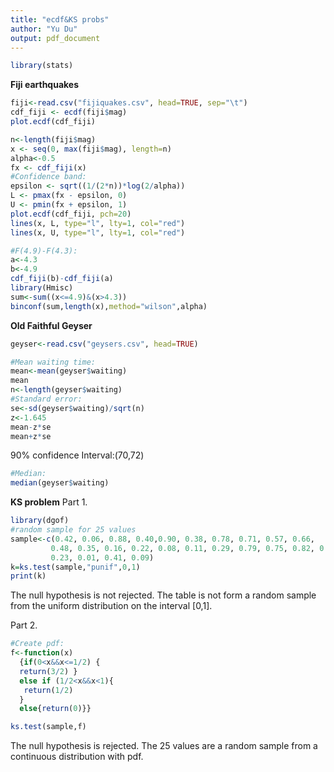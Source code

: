 ```yaml
---
title: "ecdf&KS probs"
author: "Yu Du"
output: pdf_document
---
```


```r
library(stats)
```

**Fiji earthquakes**
```r
fiji<-read.csv("fijiquakes.csv", head=TRUE, sep="\t")
cdf_fiji <- ecdf(fiji$mag)
plot.ecdf(cdf_fiji)
```

```r
n<-length(fiji$mag)
x <- seq(0, max(fiji$mag), length=n)
alpha<-0.5
fx <- cdf_fiji(x) 
#Confidence band:
epsilon <- sqrt((1/(2*n))*log(2/alpha))  
L <- pmax(fx - epsilon, 0)
U <- pmin(fx + epsilon, 1)
plot.ecdf(cdf_fiji, pch=20)
lines(x, L, type="l", lty=1, col="red")
lines(x, U, type="l", lty=1, col="red")
```
```r
#F(4.9)-F(4.3):
a<-4.3
b<-4.9
cdf_fiji(b)-cdf_fiji(a)
library(Hmisc)
sum<-sum((x<=4.9)&(x>4.3))
binconf(sum,length(x),method="wilson",alpha)
```

**Old Faithful Geyser**
```r
geyser<-read.csv("geysers.csv", head=TRUE)
```
```r
#Mean waiting time:
mean<-mean(geyser$waiting)
mean
n<-length(geyser$waiting)
#Standard error:
se<-sd(geyser$waiting)/sqrt(n)
z<-1.645
mean-z*se
mean+z*se
```
90% confidence Interval:(70,72)

```r
#Median:
median(geyser$waiting)
```

**KS problem**
Part 1.
```r
library(dgof)
#random sample for 25 values
sample<-c(0.42, 0.06, 0.88, 0.40,0.90, 0.38, 0.78, 0.71, 0.57, 0.66,
         0.48, 0.35, 0.16, 0.22, 0.08, 0.11, 0.29, 0.79, 0.75, 0.82, 0.30,
         0.23, 0.01, 0.41, 0.09)
k=ks.test(sample,"punif",0,1)
print(k)
```
The null hypothesis is not rejected.
The table is not form a random sample from the uniform distribution on the interval [0,1].

Part 2.
```r
#Create pdf:
f<-function(x)
  {if(0<x&&x<=1/2) {
  return(3/2) } 
  else if (1/2<x&&x<1){
   return(1/2)
  }
  else{return(0)}}
```

```r
ks.test(sample,f)
```
The null hypothesis is rejected.
The 25 values are a random sample from a continuous distribution with pdf.





